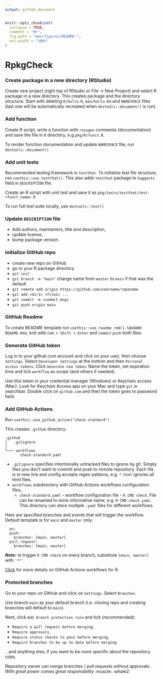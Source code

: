 ```yaml
---
output: github_document
---
```


<!-- README.md is generated from README.Rmd. Please edit that file -->

```r
knitr::opts_chunk$set(
  collapse = TRUE,
  comment = "#>",
  fig.path = "man/figures/README-",
  out.width = "100%"
)
```

# RpkgCheck

<!-- badges: start -->
<!-- badges: end -->

### Create package in a new directory (RStudio)

Create new project (right top of RStudio or File -> New Project) and select R
package in a new directory. This creates package and the directory structure.
Start with deleting `R/hello.R`, `man/hello.Rd` and `NAMESPACE` files (last one
will be automatically recreated when `devtools::document()` is run).

### Add function

Create R script, write a function with `roxygen` comments (documentation) and 
save the file in `R` directory, e.g.`pkg/R/funct.R`.

To render function documentation and update `NAMESPACE` file, run 
`devtools::document()`.

### Add unit tests

Recommended testing framework is `testthat`. To initialize test file structure,
run `usethis::use_testthat()`. This also adds `testthat` package to `Suggests` 
field in `DESCRIPTION` file. 

Create an R script with unit test and save it as 
`pkg/tests/testthat/test-<funct_name>.R`

To run full test suite locally, use `devtools::test()`

### Update `DESCRIPTION` file

- Add authors, maintainers, title and description,
- update license,
- bump package version.


### initialize GitHub repo

- create new repo on GitHub
- go to your R package directory
- `git init`
- `git branch -m "main"` change name from `master` to `main` if that was the 
default
- `git remote add origin https://github.com/username/reponame`
- `git add <dir1> <file1> ...`
- `git commit -m <commit_msg>`
- `git push origin main`

### GitHub Readme
To create README template run `usethis::use_readme_rmd()`.
Update `README.Rmd`, knit with `Cmd + Shift + Enter` and `commit` `push` both 
files.

### Generate GitHub token

Log in to your github.com account and click on your user, then choose
`Settings`. Select `Developer Settings` at the bottom and then `Personal access
tokens`. Click `Generate new token`. Name the token, set expiration time and
tick `workflow` as scope (and others if needed).

Use this token in your credential manager (Windows) or Keychain access (Mac).
Look for Keychain Access app on your Mac and type `git` in searchbar. Double
click on `github.com` and then the token goes to password field.


### Add GitHub Actions
Run `usethis::use_github_action("check-standard")`

This creates `.github` directory:

```
.github
│   .gitignore
│
└─── workflows
       check-standard.yaml
```

- `.gitignore` specifies intentionally untracked files to ignore by git. Simply 
files you don't want to commit and push to remote repository. Each file is in 
new line and config accepts regex patterns, e.g. `*.html` ignores all html files.
- `workflows` subdirectory with GitHub Actions workflows configuration files,
  - `check-standard.yaml` - workflow configuration file - `R CMD check`. File 
  can be renamed to more informative name, e.g. `R-CMD-check.yaml`. This
  directory can store multiple `.yaml` files for different workflows.

Here are specified branches and events that will trigger the workflow. Default
template is for `main` and `master` only:
```
  on:
  push:
    branches: [main, master]
  pull_request:
    branches: [main, master]
```

**_Note:_** to trigger `R CMD check` on every branch, substitute `[main, master]`
with `'**'`.


[Click](https://github.com/r-lib/actions/tree/master/examples) for more details 
on GitHub Actions workflows for R.

### Protected branches

Go to your repo on GitHub and click on `Settings`. Select `Branches`. 

Use branch `main` as your default branch (i.e. cloning repo and creating branches will 
default to `main`). 

Next, click `Add branch protection rule` and tick (recommended):

- `Require a pull request before merging`,
- `Require approvals`,
- `Require status checks to pass before merging`,
- `Require branches to be up to date before merging`.

...and anything else, if you want to be more specific about the repository rules.

Repository owner can merge branches / pull requests without approvals. _With
great power comes great responsibility_ :muscle: :whale2:




